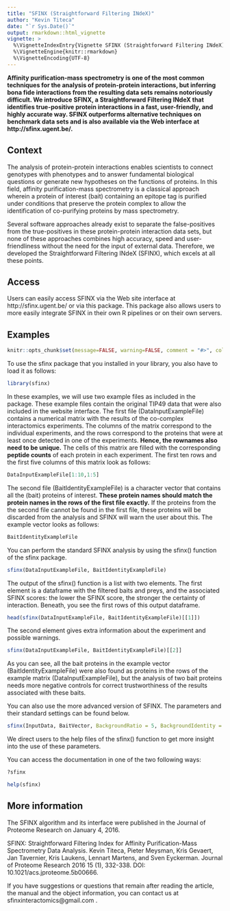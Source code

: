 ---
title: "SFINX (Straightforward Filtering INdeX)"
author: "Kevin Titeca"
date: "`r Sys.Date()`"
output: rmarkdown::html_vignette
vignette: >
  %\VignetteIndexEntry{Vignette SFINX (Straightforward Filtering INdeX)}
  %\VignetteEngine{knitr::rmarkdown}
  %\VignetteEncoding{UTF-8}
---


**Affinity purification-mass spectrometry is one of the most common techniques for the analysis of protein-protein interactions, but inferring bona fide interactions from the resulting data sets remains notoriously difficult. We introduce SFINX, a Straightforward Filtering INdeX that identifies true-positive protein interactions in a fast, user-friendly, and highly accurate way. SFINX outperforms alternative techniques on benchmark data sets and is also available via the Web interface at http://sfinx.ugent.be/.**

## Context

The analysis of protein-protein interactions enables scientists to connect genotypes with phenotypes and to answer fundamental biological questions or generate new hypotheses on the functions of proteins. In this field, affinity purification-mass spectrometry is a classical approach wherein a protein of interest (bait) containing an epitope tag is purified under conditions that preserve the protein complex to allow the identification of co-purifying proteins by mass spectrometry.

Several software approaches already exist to separate the false-positives from the true-positives in these protein-protein interaction data sets, but none of these approaches combines high accuracy, speed and user-friendliness without the need for the input of external data. Therefore, we developed the Straightforward Filtering INdeX (SFINX), which excels at all these points.

## Access

Users can easily access SFINX via the Web site interface at http://sfinx.ugent.be/ or via this package. This package also allows users to more easily integrate SFINX in their own R pipelines or on their own servers.

## Examples
```{r, echo = FALSE}
knitr::opts_chunk$set(message=FALSE, warning=FALSE, comment = "#>", collapse = TRUE)
```


To use the sfinx package that you installed in your library, you also have to load it as follows:


```{r}
library(sfinx)

```

In these examples, we will use two example files as included in the package. These example files contain the original TIP49 data that were also included in the website interface. The first file (DataInputExampleFile) contains a numerical matrix with the results of the co-complex interactomics experiments. The columns of the matrix correspond to the individual experiments, and the rows correspond to the proteins that were at least once detected in one of the experiments. **Hence, the rownames also need to be unique.** The cells of this matrix are filled with the corresponding **peptide counts** of each protein in each experiment. The first ten rows and the first five columns of this matrix look as follows:


```{r}
DataInputExampleFile[1:10,1:5]


```


The second file (BaitIdentityExampleFile) is a character vector that contains all the (bait) proteins of interest. **These protein names should match the protein names in the rows of the first file exactly.** If the proteins from the the second file cannot be found in the first file, these proteins will be discarded from the analysis and SFINX will warn the user about this. The example vector looks as follows:

```{r}
BaitIdentityExampleFile

```


You can perform the standard SFINX analysis by using the sfinx() function of the sfinx package.


```{r, eval = FALSE}
sfinx(DataInputExampleFile, BaitIdentityExampleFile)

```

The output of the sfinx() function is a list with two elements. The first element is a dataframe with the filtered baits and preys, and the associated SFINX scores: the lower the SFINX score, the stronger the certainty of interaction. Beneath, you see the first rows of this output dataframe.


```{r}
head(sfinx(DataInputExampleFile, BaitIdentityExampleFile)[[1]])


```

The second element gives extra information about the experiment and possible warnings.

```{r}
sfinx(DataInputExampleFile, BaitIdentityExampleFile)[[2]]

```


As you can see, all the bait proteins in the example vector (BaitIdentityExampleFile) were also found as proteins in the rows of the example matrix (DataInputExampleFile), but the analysis of two bait proteins needs more negative controls for correct trustworthiness of the results associated with these baits.


You can also use the more advanced version of SFINX. The parameters and their standard settings can be found below.

```{r, eval = FALSE}
sfinx(InputData, BaitVector, BackgroundRatio = 5, BackgroundIdentity = "automatic", BaitInfluence = FALSE, ConstantLimit = TRUE, FWERType = "B")


```



We direct users to the help files of the sfinx() function to get more insight into the use of these parameters.

You can access the documentation in one of the two following ways:

```{r, eval = FALSE}
?sfinx

help(sfinx)

```


## More information

The SFINX algorithm and its interface were published in the Journal of Proteome Research on January 4, 2016.

SFINX: Straightforward Filtering Index for Affinity Purification-Mass Spectrometry Data Analysis.
Kevin Titeca, Pieter Meysman, Kris Gevaert, Jan Tavernier, Kris Laukens, Lennart Martens, and Sven Eyckerman.
Journal of Proteome Research 2016 15 (1), 332-338.
DOI: 10.1021/acs.jproteome.5b00666. 

If you have suggestions or questions that remain after reading the article, the manual and the object information, you can contact us at sfinxinteractomics@gmail.com .


